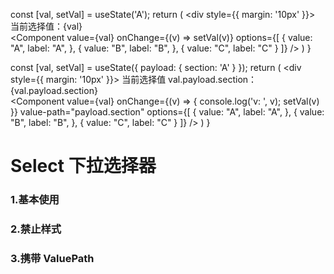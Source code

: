   const [val, setVal] = useState('A');
  return (
    <div style={{ margin: '10px' }}>
      当前选择值：{val}
      <br/>
      <Component 
        value={val}
        onChange={(v) => setVal(v)}
        options={[
          {
            value: "A",
            label: "A",
          },
          {
            value: "B",
            label: "B",
          },
          {
            value: "C",
            label: "C"
          }
        ]} /> 
    </div>
  )
}

  const [val, setVal] = useState({
    payload: {
      section: 'A'
    }
  });
  return (
    <div style={{ margin: '10px' }}>
      当前选择值 val.payload.section：{val.payload.section}
      <br/>
      <Component 
        value={val}
        onChange={(v) => {
          console.log('v: ', v);
          setVal(v)
        }}
        value-path="payload.section"
        options={[
          {
            value: "A",
            label: "A",
          },
          {
            value: "B",
            label: "B",
          },
          {
            value: "C",
            label: "C"
          }
        ]} /> 
    </div>
  )
}

# Select 下拉选择器

### 1.基本使用

<SelectBox1 />

### 2.禁止样式

<Component disabled value="Disable Select"  > </Component>

### 3.携带 ValuePath

<SelectBoxValuePath />